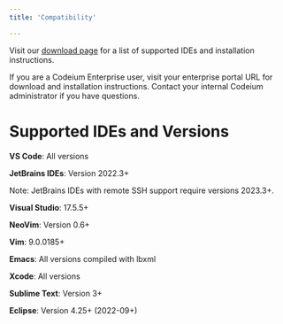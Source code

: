 ```yaml
---
title: 'Compatibility'

---
```

Visit our [download page](https://codeium.com/download) for a list of supported IDEs and installation instructions.

If you are a Codeium Enterprise user, visit your enterprise portal URL for download and installation instructions.
Contact your internal Codeium administrator if you have questions. 

# Supported IDEs and Versions

**VS Code**: All versions

**JetBrains IDEs**: Version 2022.3+

Note: JetBrains IDEs with remote SSH support require versions 2023.3+.

**Visual Studio**: 17.5.5+

**NeoVim**: Version 0.6+

**Vim**: 9.0.0185+

**Emacs**: All versions compiled with lbxml

**Xcode**: All versions

**Sublime Text**: Version 3+

**Eclipse**: Version 4.25+ (2022-09+)

